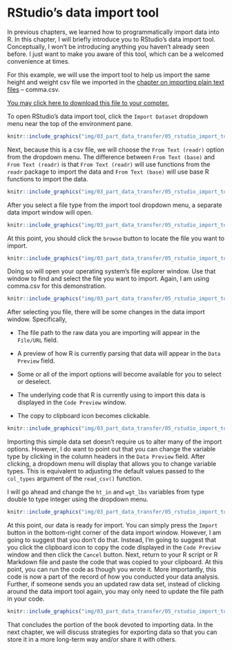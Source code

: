 # RStudio's data import tool

In previous chapters, we learned how to programmatically import data into R. In this chapter, I will briefly introduce you to RStudio's data import tool. Conceptually, I won't be introducing anything you haven't already seen before. I just want to make you aware of this tool, which can be a welcomed convenience at times. 

For this example, we will use the import tool to help us import the same height and weight csv file we imported in the [chapter on importing plain text files](#plain-text) -- comma.csv.

[You may click here to download this file to your compter.](https://www.dropbox.com/s/weaea47drw0iln5/comma.csv?dl=1)

To open RStudio's data import tool, click the `Import Dataset` dropdown menu near the top of the environment pane.

```r
knitr::include_graphics("img/03_part_data_transfer/05_rstudio_import_tool/import_button.png")
```

Next, because this is a csv file, we will choose the `From Text (readr)` option from the dropdown menu. The difference between `From Text (base)` and `From Text (readr)` is that `From Text (readr)` will use functions from the `readr` package to import the data and `From Text (base)` will use base R functions to import the data.

```r
knitr::include_graphics("img/03_part_data_transfer/05_rstudio_import_tool/readr.png")
```

After you select a file type from the import tool dropdown menu, a separate data import window will open.

```r
knitr::include_graphics("img/03_part_data_transfer/05_rstudio_import_tool/import_window.png")
```

At this point, you should click the `browse` button to locate the file you want to import.

```r
knitr::include_graphics("img/03_part_data_transfer/05_rstudio_import_tool/browse.png")
```

Doing so will open your operating system's file explorer window. Use that window to find and select the file you want to import. Again, I am using comma.csv for this demonstration.

```r
knitr::include_graphics("img/03_part_data_transfer/05_rstudio_import_tool/select_file.png")
```

After selecting you file, there will be some changes in the data import window. Specifically,

* The file path to the raw data you are importing will appear in the `File/URL` field.

* A preview of how R is currently parsing that data will appear in the `Data Preview` field.

* Some or all of the import options will become available for you to select or deselect.

* The underlying code that R is currently using to import this data is displayed in the `Code Preview` window.

* The copy to clipboard icon becomes clickable.

```r
knitr::include_graphics("img/03_part_data_transfer/05_rstudio_import_tool/overview.png")
```

Importing this simple data set doesn't require us to alter many of the import options. However, I do want to point out that you can change the variable type by clicking in the column headers in the `Data Preview` field. After clicking, a dropdown menu will display that allows you to change variable types. This is equivalent to adjusting the default values passed to the `col_types` argument of the `read_csv()` function. 

I will go ahead and change the `ht_in` and `wgt_lbs` variables from type double to type integer using the dropdown menu.

```r
knitr::include_graphics("img/03_part_data_transfer/05_rstudio_import_tool/integer.png")
```

At this point, our data is ready for import. You can simply press the `Import` button in the bottom-right corner of the data import window. However, I am going to suggest that you don't do that. Instead, I'm going to suggest that you click the clipboard icon to copy the code displayed in the `Code Preview` window and then click the `Cancel` button. Next, return to your R script or R Markdown file and paste the code that was copied to your clipboard. At this point, you can run the code as though you wrote it. More importantly, this code is now a part of the record of how you conducted your data analysis. Further, if someone sends you an updated raw data set, instead of clicking around the data import tool again, you may only need to update the file path in your code.

```r
knitr::include_graphics("img/03_part_data_transfer/05_rstudio_import_tool/copy_and_paste.png")
```

That concludes the portion of the book devoted to importing data. In the next chapter, we will discuss strategies for exporting data so that you can store it in a more long-term way and/or share it with others.

